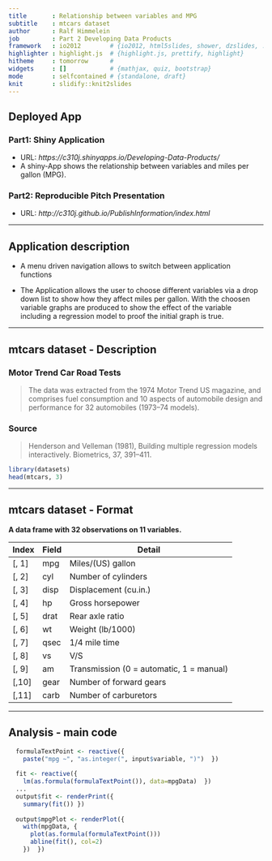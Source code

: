 ```yaml
---
title       : Relationship between variables and MPG
subtitle    : mtcars dataset
author      : Ralf Himmelein
job         : Part 2 Developing Data Products
framework   : io2012        # {io2012, html5slides, shower, dzslides, ...}
highlighter : highlight.js  # {highlight.js, prettify, highlight}
hitheme     : tomorrow      # 
widgets     : []            # {mathjax, quiz, bootstrap}
mode        : selfcontained # {standalone, draft}
knit        : slidify::knit2slides
--- 
```


## Deployed App

### Part1: Shiny Application  
- URL: *https://c310j.shinyapps.io/Developing-Data-Products/*
- A shiny-App shows the relationship between variables and miles per gallon (MPG).

### Part2: Reproducible Pitch Presentation  
- URL: *http://c310j.github.io/PublishInformation/index.html*

--- 

## Application description

- A menu driven navigation allows to switch between application functions

- The Application allows the user to choose different variables via a drop down list to show how they affect miles per gallon. With the choosen variable graphs are produced to show the effect of the variable including a regression model to proof the initial graph is true.


---

## mtcars dataset - Description

### Motor Trend Car Road Tests

> The data was extracted from the 1974 Motor Trend US magazine, and comprises fuel consumption and 10 aspects of automobile design and performance for 32 automobiles (1973–74 models).

### Source
> Henderson and Velleman (1981), Building multiple regression models interactively. Biometrics, 37, 391–411.

```r
library(datasets)
head(mtcars, 3)
```

---

## mtcars dataset - Format

**A data frame with 32 observations on 11 variables.**

| Index | Field | Detail |
------- | ----- | ------ |
| [, 1] | mpg | Miles/(US) gallon |
| [, 2]  | cyl | Number of cylinders |
| [, 3]	| disp | Displacement (cu.in.) |
| [, 4]	| hp | Gross horsepower |
| [, 5]	| drat | Rear axle ratio |
| [, 6]	| wt | Weight (lb/1000) |
| [, 7]	| qsec | 1/4 mile time |
| [, 8]	| vs | V/S |
| [, 9]	| am | Transmission (0 = automatic, 1 = manual) |
| [,10]	| gear | Number of forward gears |
| [,11]	| carb | Number of carburetors |

---

## Analysis - main code

```r
  formulaTextPoint <- reactive({
    paste("mpg ~", "as.integer(", input$variable, ")")  })
  
  fit <- reactive({
    lm(as.formula(formulaTextPoint()), data=mpgData)  })
  ...
  output$fit <- renderPrint({
    summary(fit()) })
  
  output$mpgPlot <- renderPlot({
    with(mpgData, {
      plot(as.formula(formulaTextPoint()))
      abline(fit(), col=2)
    })  })

```
